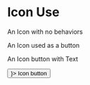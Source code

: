 
<Meta title="Icons/Examples" />

# Icon Use

An Icon with no behaviors

<Canvas>
  <Story name="Simple Icon">
    <AdminIcon />
  </Story>
</Canvas>

An Icon used as a button

<Canvas>
  <Story name="Icon Button">
    <IconButton>
      <AdminIcon />
    </IconButton>
  </Story>
</Canvas>

An Icon button with Text

<Canvas>
  <Story name="Icon Text Button">
    <Button startIcon={<AdminIcon/>}>
      Icon button
    </Button>
  </Story>
</Canvas>
